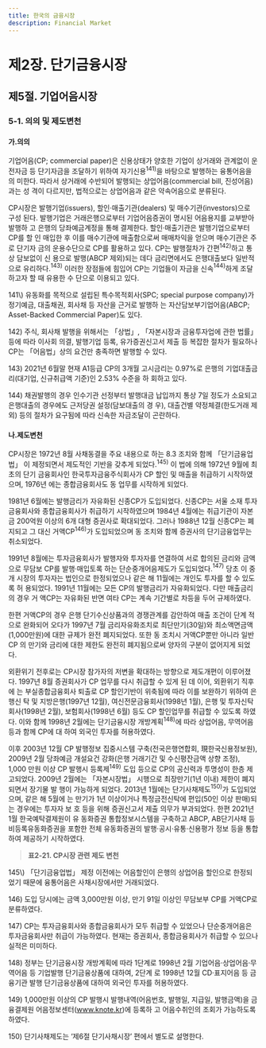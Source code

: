 ```yaml
---
title: 한국의 금융시장
description: Financial Market
---
```


# 제2장. 단기금융시장

## 제5절. 기업어음시장

### 5-1. 의의 및 제도변천

#### 가.의의

기업어음(CP; commercial paper)은 신용상태가 양호한 기업이 상거래와 관계없이 운
전자금 등 단기자금을 조달하기 위하여 자기신용$^{141)}$을 바탕으로 발행하는 융통어음을 의
미한다. 따라서 상거래에 수반되어 발행되는 상업어음(commercial bill, 진성어음)과는 성
격이 다르지만, 법적으로는 상업어음과 같은 약속어음으로 분류된다.

CP시장은 발행기업(issuers), 할인·매출기관(dealers) 및 매수기관(investors)으로 구성
된다. 발행기업은 거래은행으로부터 기업어음증권이 명시된 어음용지를 교부받아 발행하
고 은행의 당좌예금계정을 통해 결제한다. 할인·매출기관은 발행기업으로부터 CP를 할
인 매입한 후 이를 매수기관에 매출함으로써 매매차익을 얻으며 매수기관은 주로 단기자
금의 운용수단으로 CP를 활용하고 있다. CP는 발행절차가 간편$^{142)}$하고 통상 담보없이 신
용으로 발행(ABCP 제외)되는 데다 금리면에서도 은행대출보다 일반적으로 유리하다.$^{143)}$
이러한 장점들에 힘입어 CP는 기업들이 자금을 신속$^{144)}$하게 조달하고자 할 때 유용한 수
단으로 이용되고 있다.

<GComment>
141\) 유동화를 목적으로 설립된 특수목적회사(SPC; special purpose company)가 정기예금, 대출채권, 회사채 등 자산을 근거로 발행하
는 자산담보부기업어음(ABCP; Asset-Backed Commercial Paper)도 있다.

142\) 주식, 회사채 발행을 위해서는 「상법」, 「자본시장과 금융투자업에 관한 법률」 등에 따라 이사회 의결, 발행기업 등록, 유가증권신고서
제출 등 복잡한 절차가 필요하나 CP는 「어음법」상의 요건만 충족하면 발행할 수 있다.

143\) 2021년 6월말 현재 A1등급 CP의 3개월 고시금리는 0.97%로 은행의 기업대출금리(대기업, 신규취급액 기준)인 2.53% 수준을 하
회하고 있다.

144\) 채권발행의 경우 인수기관 선정부터 발행대금 납입까지 통상 7일 정도가 소요되고 은행대출의 경우에도 근저당권 설정(담보대출의 경
우), 대출건별 약정체결(한도거래 제외) 등의 절차가 요구됨에 따라 신속한 자금조달이 곤란하다.
</GComment>

#### 나.제도변천

CP시장은 1972년 8월 사채동결을 주요 내용으로 하는 8.3 조치와 함께 「단기금융업법」
이 제정되면서 제도적인 기반을 갖추게 되었다.$^{145)}$ 이 법에 의해 1972년 9월에 최초의 단기
금융회사인 한국투자금융주식회사가 CP 할인 및 매출을 취급하기 시작하였으며, 1976년
에는 종합금융회사도 동 업무를 시작하게 되었다.

1981년 6월에는 발행금리가 자유화된 신종CP가 도입되었다. 신종CP는 서울 소재 투자
금융회사와 종합금융회사가 취급하기 시작하였으며 1984년 4월에는 취급기관이 자본금
200억원 이상의 6개 대형 증권사로 확대되었다. 그러나 1988년 12월 신종CP는 폐지되고
그 대신 거액CP$^{146)}$가 도입되었으며 동 조치와 함께 증권사의 단기금융업무는 취소되었다.

1991년 8월에는 투자금융회사가 발행자와 투자자를 연결하여 서로 합의된 금리와 금액
으로 무담보 CP를 발행·매입토록 하는 단순중개어음제도가 도입되었다.$^{147)}$ 당초 이 중개
시장의 투자자는 법인으로 한정되었으나 같은 해 11월에는 개인도 투자를 할 수 있도록 허
용되었다. 1991년 11월에는 모든 CP의 발행금리가 자유화되었다. 다만 매출금리의 경우 거
액CP는 자유화된 반면 여타 CP는 계속 기간별로 차등을 두어 규제하였다.

한편 거액CP의 경우 은행 단기수신상품과의 경쟁관계를 감안하여 매출 조건이 단계
적으로 완화되어 오다가 1997년 7월 금리자유화조치로 최단만기(30일)와 최소액면금액
(1,000만원)에 대한 규제가 완전 폐지되었다. 또한 동 조치시 거액CP뿐만 아니라 일반CP
의 만기와 금리에 대한 제한도 완전히 폐지됨으로써 양자의 구분이 없어지게 되었다.

외환위기 전후로는 CP시장 참가자의 저변을 확대하는 방향으로 제도개편이 이루어졌
다. 1997년 8월 증권회사가 CP 업무를 다시 취급할 수 있게 된 데 이어, 외환위기 직후에
는 부실종합금융회사 퇴출로 CP 할인기반이 위축됨에 따라 이를 보완하기 위하여 은행신
탁 및 지방은행(1997년 12월), 여신전문금융회사(1998년 1월), 은행 및 투자신탁회사(1998년 2월), 보험회사(1998년 6월) 등도 CP 할인업무를 취급할 수 있도록 하였다. 이와 함께
1998년 2월에는 단기금융시장 개방계획$^{148)}$에 따라 상업어음, 무역어음 등과 함께 CP에 대
하여 외국인 투자를 허용하였다.

이후 2003년 12월 CP 발행정보 집중시스템 구축(전국은행연합회, 現한국신용정보원),
2009년 2월 당좌예금 개설요건 강화(은행 거래기간 및 수신평잔금액 상향 조정), 1,000
만원 이상 CP 발행시 등록제$^{149)}$ 도입 등으로 CP의 공신력과 투명성이 한층 제고되었다.
2009년 2월에는 「자본시장법」 시행으로 최장만기(1년 이내) 제한이 폐지되면서 장기물 발
행이 가능하게 되었다. 2013년 1월에는 단기사채제도$^{150)}$가 도입되었으며, 같은 해 5월에
는 만기가 1년 이상이거나 특정금전신탁에 편입(50인 이상 판매)되는 경우에는 투자자 보
호 등을 위해 증권신고서 제출 의무가 부과되었다. 한편 2021년 1월 한국예탁결제원이 유
동화증권 통합정보시스템을 구축하고 ABCP, AB단기사채 등 비등록유동화증권을 포함한
전체 유동화증권의 발행·공시·유통·신용평가 정보 등을 통합하여 제공하기 시작하였다.

> __표2-21. CP시장 관련 제도 변천__

<GCenterImg src ="/fm/t2-21.png" />
<GCenterImg src ="/fm/t2-21(2).png" caption="표2-21. CP시장 관련 제도 변천"/>

<GComment>
145\) 「단기금융업법」 제정 이전에는 어음할인이 은행의 상업어음 할인으로 한정되었기 때문에 융통어음은 사채시장에서만 거래되었다.

146\) 도입 당시에는 금액 3,000만원 이상, 만기 91일 이상인 무담보부 CP를 거액CP로 분류하였다.

147\) CP는 투자금융회사와 종합금융회사가 모두 취급할 수 있었으나 단순중개어음은 투자금융회사만 취급이 가능하였다. 현재는 증권회사,
종합금융회사가 취급할 수 있으나 실적은 미미하다.

148\) 정부는 단기금융시장 개방계획에 따라 1단계로 1998년 2월 기업어음·상업어음·무역어음 등 기업발행 단기금융상품에 대하여, 2단계
로 1998년 12월 CD·표지어음 등 금융기관 발행 단기금융상품에 대하여 외국인 투자를 허용하였다.

149\) 1,000만원 이상의 CP 발행시 발행내역(어음번호, 발행일, 지급일, 발행금액)을 금융결제원 어음정보센터(www.knote.kr)에 등록하
고 어음수취인의 조회가 가능하도록 하였다.

150\) 단기사채제도는 ‘제6절 단기사채시장’ 편에서 별도로 설명한다.
</GComment>

